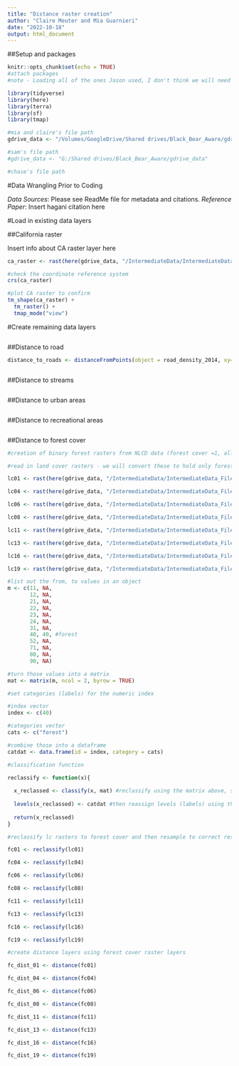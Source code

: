 ```yaml
---
title: "Distance raster creation"
author: "Claire Meuter and Mia Guarnieri"
date: "2022-10-18"
output: html_document
---
```


##Setup and packages

```r
knitr::opts_chunk$set(echo = TRUE)
#attach packages
#note - Loading all of the ones Jason used, I don't think we will need all of them 

library(tidyverse)
library(here)
library(terra)
library(sf)
library(tmap)

#mia and claire's file path
gdrive_data <- "/Volumes/GoogleDrive/Shared drives/Black_Bear_Aware/gdrive_data"

#sam's file path
#gdrive_data <- "G:/Shared drives/Black_Bear_Aware/gdrive_data"

#chase's file path

```

#Data Wrangling Prior to Coding

*Data Sources*: Please see ReadMe file for metadata and citations.
*Reference Paper*: Insert hagani citation here

#Load in existing data layers

##California raster

Insert info about CA raster layer here

```r

ca_raster <- rast(here(gdrive_data, "/IntermediateData/IntermediateData_Files/CARaster_Tiger_Reclassed/CARaster_Tiger_Reclassed.img"))

#check the coordinate reference system 
crs(ca_raster)

#plot CA raster to confirm
tm_shape(ca_raster) +
  tm_raster() +
  tmap_mode("view")

```


#Create remaining data layers

```r

```


##Distance to road

```r
distance_to_roads <- distanceFromPoints(object = road_density_2014, xy=points)



```

##Distance to streams

```r

```

##Distance to urban areas

```r

```

##Distance to recreational areas

```r

```

##Distance to forest cover

```r
#creation of binary forest rasters from NLCD data (forest cover =1, all other cover = NA)

#read in land cover rasters - we will convert these to hold only forest cover

lc01 <- rast(here(gdrive_data, "/IntermediateData/IntermediateData_Files/NLCD_Rasters_Formatted/lc01_reclassed.tif"))

lc04 <- rast(here(gdrive_data, "/IntermediateData/IntermediateData_Files/NLCD_Rasters_Formatted/lc04_reclassed.tif"))

lc06 <- rast(here(gdrive_data, "/IntermediateData/IntermediateData_Files/NLCD_Rasters_Formatted/lc06_reclassed.tif"))

lc08 <- rast(here(gdrive_data, "/IntermediateData/IntermediateData_Files/NLCD_Rasters_Formatted/lc08_reclassed.tif"))

lc11 <- rast(here(gdrive_data, "/IntermediateData/IntermediateData_Files/NLCD_Rasters_Formatted/lc11_reclassed.tif"))

lc13 <- rast(here(gdrive_data, "/IntermediateData/IntermediateData_Files/NLCD_Rasters_Formatted/lc13_reclassed.tif"))

lc16 <- rast(here(gdrive_data, "/IntermediateData/IntermediateData_Files/NLCD_Rasters_Formatted/lc16_reclassed.tif"))

lc19 <- rast(here(gdrive_data, "/IntermediateData/IntermediateData_Files/NLCD_Rasters_Formatted/lc19_reclassed.tif"))

#list out the from, to values in an object
m <- c(11, NA, 
       12, NA, 
       21, NA, 
       22, NA, 
       23, NA, 
       24, NA, 
       31, NA, 
       40, 40, #forest
       52, NA, 
       71, NA, 
       80, NA, 
       90, NA)

#turn those values into a matrix
mat <- matrix(m, ncol = 2, byrow = TRUE) 

#set categories (labels) for the numeric index

#index vector
index <- c(40)

#categories vector
cats <- c("forest")

#combine those into a dataframe
catdat <- data.frame(id = index, category = cats)

#classification function

reclassify <- function(x){
  
  x_reclassed <- classify(x, mat) #reclassify using the matrix above, set all non-forest values to NA
  
  levels(x_reclassed) <- catdat #then reassign levels (labels) using the dataframe above
  
  return(x_reclassed)
}

#reclassify lc rasters to forest cover and then resample to correct resolution

fc01 <- reclassify(lc01)

fc04 <- reclassify(lc04)

fc06 <- reclassify(lc06)

fc08 <- reclassify(lc08)

fc11 <- reclassify(lc11)

fc13 <- reclassify(lc13)

fc16 <- reclassify(lc16)

fc19 <- reclassify(lc19)

#create distance layers using forest cover raster layers

fc_dist_01 <- distance(fc01)

fc_dist_04 <- distance(fc04)

fc_dist_06 <- distance(fc06)

fc_dist_08 <- distance(fc08)

fc_dist_11 <- distance(fc11)

fc_dist_13 <- distance(fc13)

fc_dist_16 <- distance(fc16)

fc_dist_19 <- distance(fc19)
```
